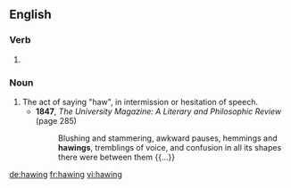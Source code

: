==English==

===Verb===
{{head|en|present participle}}

# {{present participle of|haw|lang=en}}

===Noun===
{{en-noun}}

# The act of saying "haw", in intermission or hesitation of speech.
#* '''1847''', ''The University Magazine: A Literary and Philosophic Review'' (page 285)
#*: Blushing and stammering, awkward pauses, hemmings and '''hawings''', tremblings of voice, and confusion in all its shapes there were between them {{...}}

[[de:hawing]]
[[fr:hawing]]
[[vi:hawing]]